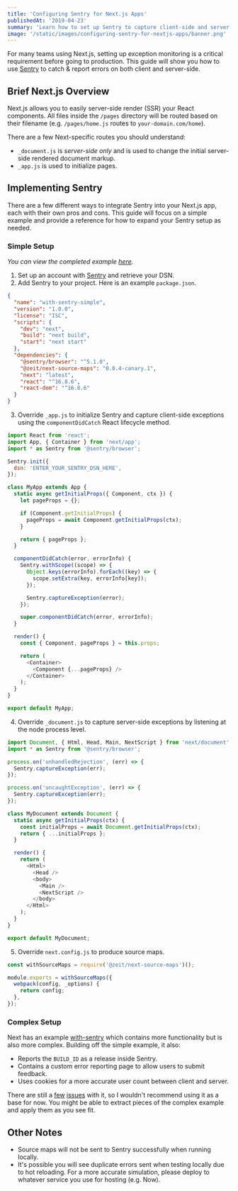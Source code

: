 ```yaml
---
title: 'Configuring Sentry for Next.js Apps'
publishedAt: '2019-04-23'
summary: 'Learn how to set up Sentry to capture client-side and server-side exceptions for Next.js applications.'
image: '/static/images/configuring-sentry-for-nextjs-apps/banner.png'
---
```


For many teams using Next.js, setting up exception monitoring is a critical requirement before going to production.
This guide will show you how to use [Sentry](https://sentry.io) to catch & report errors on both client and server-side.

## Brief Next.js Overview

Next.js allows you to easily server-side render (SSR) your React components. All files inside the `/pages` directory will be routed based on their filename (e.g. `/pages/home.js` routes to `your-domain.com/home`).

There are a few Next-specific routes you should understand:

- `_document.js` is _server-side only_ and is used to change the initial server-side rendered document markup.
- `_app.js` is used to initialize pages.

## Implementing Sentry

There are a few different ways to integrate Sentry into your Next.js app, each with their own pros and cons. This guide will focus on a simple example and provide a reference for how to expand your Sentry setup as needed.

### Simple Setup

_You can view the completed example [here](https://github.com/zeit/next.js/tree/canary/examples/with-sentry-simple)._

1. Set up an account with [Sentry](https://sentry.io) and retrieve your DSN.
2. Add Sentry to your project. Here is an example `package.json`.

```json:package.json
{
  "name": "with-sentry-simple",
  "version": "1.0.0",
  "license": "ISC",
  "scripts": {
    "dev": "next",
    "build": "next build",
    "start": "next start"
  },
  "dependencies": {
    "@sentry/browser": "^5.1.0",
    "@zeit/next-source-maps": "0.0.4-canary.1",
    "next": "latest",
    "react": "^16.8.6",
    "react-dom": "^16.8.6"
  }
}
```

3. Override `_app.js` to initialize Sentry and capture client-side exceptions using the `componentDidCatch` React lifecycle method.

```jsx:pages/_app.js
import React from 'react';
import App, { Container } from 'next/app';
import * as Sentry from '@sentry/browser';

Sentry.init({
  dsn: 'ENTER_YOUR_SENTRY_DSN_HERE',
});

class MyApp extends App {
  static async getInitialProps({ Component, ctx }) {
    let pageProps = {};

    if (Component.getInitialProps) {
      pageProps = await Component.getInitialProps(ctx);
    }

    return { pageProps };
  }

  componentDidCatch(error, errorInfo) {
    Sentry.withScope((scope) => {
      Object.keys(errorInfo).forEach((key) => {
        scope.setExtra(key, errorInfo[key]);
      });

      Sentry.captureException(error);
    });

    super.componentDidCatch(error, errorInfo);
  }

  render() {
    const { Component, pageProps } = this.props;

    return (
      <Container>
        <Component {...pageProps} />
      </Container>
    );
  }
}

export default MyApp;
```

4. Override `_document.js` to capture server-side exceptions by listening at the node process level.

```jsx:pages/_document.js
import Document, { Html, Head, Main, NextScript } from 'next/document';
import * as Sentry from '@sentry/browser';

process.on('unhandledRejection', (err) => {
  Sentry.captureException(err);
});

process.on('uncaughtException', (err) => {
  Sentry.captureException(err);
});

class MyDocument extends Document {
  static async getInitialProps(ctx) {
    const initialProps = await Document.getInitialProps(ctx);
    return { ...initialProps };
  }

  render() {
    return (
      <Html>
        <Head />
        <body>
          <Main />
          <NextScript />
        </body>
      </Html>
    );
  }
}

export default MyDocument;
```

5. Override `next.config.js` to produce source maps.

```js:next.config.js
const withSourceMaps = require('@zeit/next-source-maps')();

module.exports = withSourceMaps({
  webpack(config, _options) {
    return config;
  },
});
```

### Complex Setup

Next has an example [with-sentry](https://github.com/zeit/next.js/tree/canary/examples/with-sentry) which contains more functionality but is also more complex. Building off the simple example, it also:

- Reports the `BUILD_ID` as a release inside Sentry.
- Contains a custom error reporting page to allow users to submit feedback.
- Uses cookies for a more accurate user count between client and server.

There are still a [few](https://github.com/getsentry/sentry-javascript/issues/1622) [issues](https://github.com/getsentry/sentry-javascript/issues/1762) with it, so I wouldn't recommend using it as a base for now.
You might be able to extract pieces of the complex example and apply them as you see fit.

## Other Notes

- Source maps will not be sent to Sentry successfully when running locally.
- It's possible you will see duplicate errors sent when testing locally due to hot reloading.
  For a more accurate simulation, please deploy to whatever service you use for hosting (e.g. Now).
